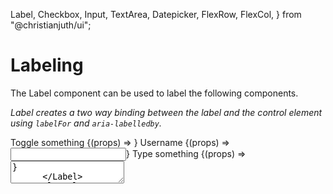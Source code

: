   Label,
  Checkbox,
  Input,
  TextArea,
  Datepicker,
  FlexRow,
  FlexCol,
} from "@christianjuth/ui";

<Meta title="Molecules/Labeling" />

# Labeling

The Label component can be used to label the following components. 

_Label creates a two way binding between the label and the control element using `labelFor` and `aria-labelledby`._

<Canvas>
  <Story name="Checkboxes">
    <FlexRow $spacing={10}>
      <Label variant="copy-1" noPadding>
        Toggle something
        {(props) => <Checkbox {...props} />}
      </Label>
    </FlexRow>
  </Story>
</Canvas>

<Canvas>
  <Story name="Inputs">
    <FlexCol>
      <Label variant="copy-1">
        Username
        {(props) => <Input {...props} />}
      </Label>
    </FlexCol>
  </Story>
</Canvas>

<Canvas>
  <Story name="TextArea">
    <FlexCol>
      <Label variant="copy-1">
        Type something
        {(props) => <TextArea {...props} style={{ minHeight: 200 }} />}
      </Label>
    </FlexCol>
  </Story>
</Canvas>

<Canvas>
  <Story name="Datepicker">
    <FlexCol>
      <Label variant="copy-1">
        Select a date
        {(props) => <Datepicker {...props} />}
      </Label>
    </FlexCol>
  </Story>
</Canvas>
